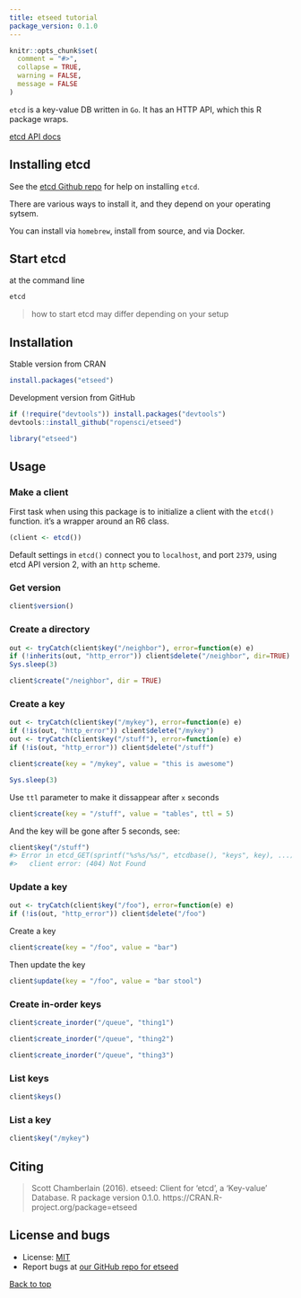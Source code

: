 ```yaml
---
title: etseed tutorial
package_version: 0.1.0
---
```


```r
knitr::opts_chunk$set(
  comment = "#>",
  collapse = TRUE,
  warning = FALSE,
  message = FALSE
)
```

`etcd` is a key-value DB written in `Go`. It has an HTTP API, which this R package wraps.

[etcd API docs](https://github.com/coreos/etcd/blob/master/Documentation/v2/api.md)

## Installing etcd

See the [etcd Github repo](https://github.com/coreos/etcd#etcd) for help on installing `etcd`.

There are various ways to install it, and they depend on your operating sytsem.

You can install via `homebrew`, install from source, and via Docker.

## Start etcd

at the command line

```sh
etcd
```

> how to start etcd may differ depending on your setup

<section id="installation">

## Installation

Stable version from CRAN

```r
install.packages("etseed")
```

Development version from GitHub

```r
if (!require("devtools")) install.packages("devtools")
devtools::install_github("ropensci/etseed")
```

```r
library("etseed")
```

<section id="usage">

## Usage

### Make a client

First task when using this package is to initialize a client
with the `etcd()` function. it's a wrapper around an R6 class.

```r
(client <- etcd())
```

Default settings in `etcd()` connect you to `localhost`, and port `2379`,
using etcd API version 2, with an `http` scheme.

### Get version

```r
client$version()
```

### Create a directory

```r
out <- tryCatch(client$key("/neighbor"), error=function(e) e)
if (!inherits(out, "http_error")) client$delete("/neighbor", dir=TRUE)
Sys.sleep(3)
```

```r
client$create("/neighbor", dir = TRUE)
```

### Create a key

```r
out <- tryCatch(client$key("/mykey"), error=function(e) e)
if (!is(out, "http_error")) client$delete("/mykey")
out <- tryCatch(client$key("/stuff"), error=function(e) e)
if (!is(out, "http_error")) client$delete("/stuff")
```

```r
client$create(key = "/mykey", value = "this is awesome")
```

```r
Sys.sleep(3)
```

Use `ttl` parameter to make it dissappear after `x` seconds

```r
client$create(key = "/stuff", value = "tables", ttl = 5)
```

And the key will be gone after 5 seconds, see:

```r
client$key("/stuff")
#> Error in etcd_GET(sprintf("%s%s/%s/", etcdbase(), "keys", key), ...) :
#>   client error: (404) Not Found
```

### Update a key

```r
out <- tryCatch(client$key("/foo"), error=function(e) e)
if (!is(out, "http_error")) client$delete("/foo")
```

Create a key

```r
client$create(key = "/foo", value = "bar")
```

Then update the key

```r
client$update(key = "/foo", value = "bar stool")
```

### Create in-order keys

```r
client$create_inorder("/queue", "thing1")
```

```r
client$create_inorder("/queue", "thing2")
```

```r
client$create_inorder("/queue", "thing3")
```

### List keys

```r
client$keys()
```

### List a key

```r
client$key("/mykey")
```


<section id="citing">

## Citing

> Scott Chamberlain (2016). etseed: Client for 'etcd', a 'Key-value' Database. R package version 0.1.0. https://CRAN.R-project.org/package=etseed


<section id="license_bugs">

## License and bugs

* License: [MIT](http://opensource.org/licenses/MIT)
* Report bugs at [our GitHub repo for etseed](https://github.com/ropensci/etseed/issues?state=open)


[Back to top](#top)
